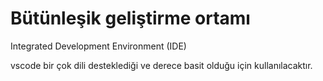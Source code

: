 # Bütünleşik geliştirme ortamı 

Integrated Development Environment (IDE)

vscode bir çok dili desteklediği ve derece basit olduğu için kullanılacaktır.

